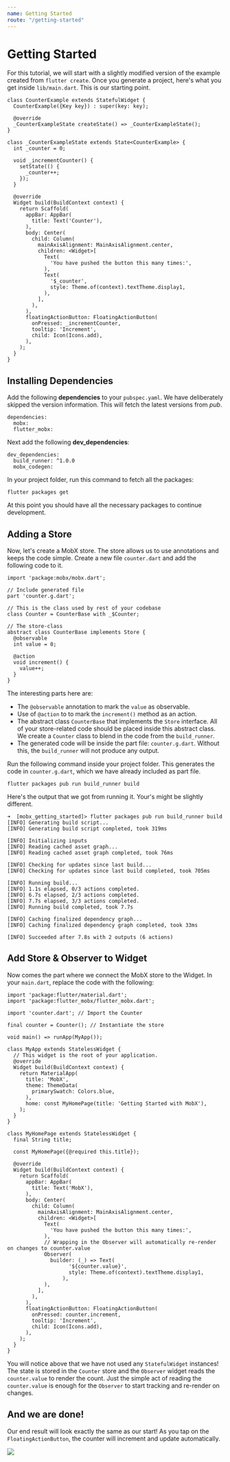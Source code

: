 ```yaml
---
name: Getting Started
route: "/getting-started"
---
```



# Getting Started

For this tutorial, we will start with a slightly modified version of the example created from `flutter create`. Once you generate a project, here's what you get inside `lib/main.dart`. This is our starting point.

```
class CounterExample extends StatefulWidget {
  CounterExample({Key key}) : super(key: key);

  @override
  _CounterExampleState createState() => _CounterExampleState();
}

class _CounterExampleState extends State<CounterExample> {
  int _counter = 0;

  void _incrementCounter() {
    setState(() {
      _counter++;
    });
  }

  @override
  Widget build(BuildContext context) {
    return Scaffold(
      appBar: AppBar(
        title: Text('Counter'),
      ),
      body: Center(
        child: Column(
          mainAxisAlignment: MainAxisAlignment.center,
          children: <Widget>[
            Text(
              'You have pushed the button this many times:',
            ),
            Text(
              '$_counter',
              style: Theme.of(context).textTheme.display1,
            ),
          ],
        ),
      ),
      floatingActionButton: FloatingActionButton(
        onPressed: _incrementCounter,
        tooltip: 'Increment',
        child: Icon(Icons.add),
      ),
    );
  }
}

```

## Installing Dependencies

Add the following **dependencies** to your `pubspec.yaml`. We have deliberately skipped the version information. This will fetch the latest versions from _pub_.

```
dependencies:
  mobx:
  flutter_mobx:
```

Next add the following **dev_dependencies**:

```
dev_dependencies:
  build_runner: ^1.0.0
  mobx_codegen:
```

In your project folder, run this command to fetch all the packages:

```
flutter packages get
```

At this point you should have all the necessary packages to continue development.

## Adding a Store

Now, let's create a MobX store. The store allows us to use annotations and keeps the code simple. Create a new file `counter.dart` and add the following code to it.

```
import 'package:mobx/mobx.dart';

// Include generated file
part 'counter.g.dart';

// This is the class used by rest of your codebase
class Counter = CounterBase with _$Counter;

// The store-class
abstract class CounterBase implements Store {
  @observable
  int value = 0;

  @action
  void increment() {
    value++;
  }
}
```

The interesting parts here are:

- The `@observable` annotation to mark the `value` as observable.
- Use of `@action` to to mark the `increment()` method as an action.
- The abstract class `CounterBase` that implements the `Store` interface. All of your store-related code should be placed inside this abstract class. We create a `Counter` class to blend in the code from the `build_runner`.
- The generated code will be inside the part file: `counter.g.dart`. Without this, the `build_runner` will not produce any output.

Run the following command inside your project folder. This generates the code in `counter.g.dart`, which we have already included as part file.

```
flutter packages pub run build_runner build
```

Here's the output that we got from running it. Your's might be slightly different.

```
➜  [mobx_getting_started]> flutter packages pub run build_runner build
[INFO] Generating build script...
[INFO] Generating build script completed, took 319ms

[INFO] Initializing inputs
[INFO] Reading cached asset graph...
[INFO] Reading cached asset graph completed, took 76ms

[INFO] Checking for updates since last build...
[INFO] Checking for updates since last build completed, took 705ms

[INFO] Running build...
[INFO] 1.1s elapsed, 0/3 actions completed.
[INFO] 6.7s elapsed, 2/3 actions completed.
[INFO] 7.7s elapsed, 3/3 actions completed.
[INFO] Running build completed, took 7.7s

[INFO] Caching finalized dependency graph...
[INFO] Caching finalized dependency graph completed, took 33ms

[INFO] Succeeded after 7.8s with 2 outputs (6 actions)

```

## Add Store & Observer to Widget

Now comes the part where we connect the MobX store to the Widget. In your `main.dart`, replace the code with the following:

```
import 'package:flutter/material.dart';
import 'package:flutter_mobx/flutter_mobx.dart';

import 'counter.dart'; // Import the Counter

final counter = Counter(); // Instantiate the store

void main() => runApp(MyApp());

class MyApp extends StatelessWidget {
  // This widget is the root of your application.
  @override
  Widget build(BuildContext context) {
    return MaterialApp(
      title: 'MobX',
      theme: ThemeData(
        primarySwatch: Colors.blue,
      ),
      home: const MyHomePage(title: 'Getting Started with MobX'),
    );
  }
}

class MyHomePage extends StatelessWidget {
  final String title;

  const MyHomePage({@required this.title});

  @override
  Widget build(BuildContext context) {
    return Scaffold(
      appBar: AppBar(
        title: Text('MobX'),
      ),
      body: Center(
        child: Column(
          mainAxisAlignment: MainAxisAlignment.center,
          children: <Widget>[
            Text(
              'You have pushed the button this many times:',
            ),
            // Wrapping in the Observer will automatically re-render on changes to counter.value
            Observer(
              builder: (_) => Text(
                    '${counter.value}',
                    style: Theme.of(context).textTheme.display1,
                  ),
            ),
          ],
        ),
      ),
      floatingActionButton: FloatingActionButton(
        onPressed: counter.increment,
        tooltip: 'Increment',
        child: Icon(Icons.add),
      ),
    );
  }
}
```

You will notice above that we have not used any `StatefulWidget` instances! The state is stored in the `Counter` store and the `Observer` widget reads the `counter.value` to render the count. Just the simple act of reading the `counter.value` is enough for the `Observer` to start tracking and re-render on changes.

## And we are done!

Our end result will look exactly the same as our start! As you tap on the `FloatingActionButton`, the counter will increment and update automatically.

<img src={endResult} width={300} />
